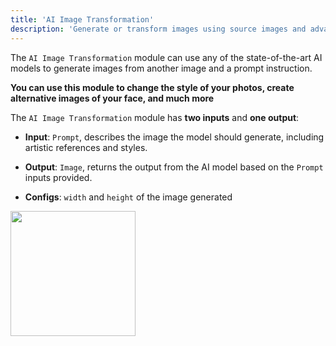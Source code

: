 ```yaml
---
title: 'AI Image Transformation'
description: 'Generate or transform images using source images and advanced techniques such as style transfer or conditional generation.'
---
```


The `AI Image Transformation` module can use any of the state-of-the-art AI models to generate images from another image and a prompt instruction. 

**You can use this module to change the style of your photos, create alternative images of your face, and much more**

The `AI Image Transformation` module has **two inputs** and **one output**:

- **Input**: `Prompt`, describes the image the model should generate, including artistic references and styles.
- **Output**: `Image`, returns the output from the AI model based on the `Prompt` inputs provided.

- **Configs**: `width` and `height` of the image generated

<img height="200" src="/AIIT.png" />


